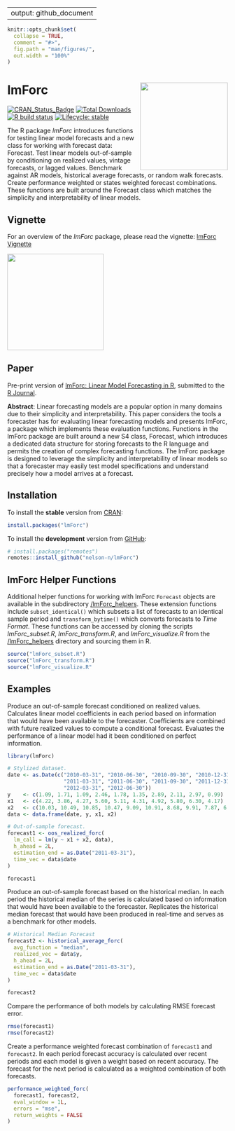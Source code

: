 
---
output: github_document
---
  
<!-- README.md is generated from README.Rmd. Please edit that file -->
  
```r
knitr::opts_chunk$set(
  collapse = TRUE,
  comment = "#>",
  fig.path = "man/figures/",
  out.width = "100%"
)
```

# lmForc <a href='https://github.com/nelson-n/lmForc/blob/main/vignettes/logo/lmForc_hexSticker.png'><img src='/vignettes/logo/lmForc_hexSticker.png' align="right" height="200" /></a>
<!-- badges: start -->
[![CRAN_Status_Badge](http://www.r-pkg.org/badges/version/lmForc?color=brightgreen)](https://cran.r-project.org/package=lmForc)
[![Total Downloads](http://cranlogs.r-pkg.org/badges/grand-total/lmForc?color=blue)](https://cran.r-project.org/package=lmForc)
[![R build status](https://github.com/nelson-n/lmForc/workflows/R-CMD-check/badge.svg)](https://github.com/nelson-n/lmForc/actions)
[![Lifecycle: stable](https://img.shields.io/badge/lifecycle-stable-success.svg)](https://lifecycle.r-lib.org/articles/stages.html)
<!-- badges: end -->
  
<!-- [![Monthly Downloads](http://cranlogs.r-pkg.org/badges/lmForc?color=blue)](https://cran.r-project.org/package=lmForc) -->
  
The R package *lmForc* introduces functions for testing linear model forecasts and a new class for working with forecast data: Forecast. Test linear models out-of-sample by conditioning on realized values, vintage forecasts, or lagged values. Benchmark against AR models, historical average forecasts, or random walk forecasts. Create performance weighted or states weighted forecast combinations. These functions are built around the Forecast class which matches the simplicity and interpretability of linear models.

## Vignette

For an overview of the *lmForc* package, please read the vignette: [lmForc Vignette](https://cran.r-project.org/web/packages/lmForc/vignettes/lmForc.html)

<a href='https://cran.r-project.org/web/packages/lmForc/vignettes/lmForc.html'><img src='/vignettes/vignette_demo.png' align="center" height="220" /></a>

## Paper
Pre-print version of [lmForc: Linear Model Forecasting in R](https://papers.ssrn.com/sol3/papers.cfm?abstract_id=4130453), submitted to the [R Journal](https://journal.r-project.org/).

**Abstract**: Linear forecasting models are a popular option in many domains due to their simplicity and interpretability. This paper considers the tools a forecaster has for evaluating linear forecasting models and presents lmForc, a package which implements these evaluation functions. Functions in the lmForc package are built around a new S4 class, Forecast, which introduces a dedicated data structure for storing forecasts to the R language and permits the creation of complex forecasting functions. The lmForc package is designed to leverage the simplicity and interpretability of linear models so that a forecaster may easily test model specifications and understand precisely how a model arrives at a forecast.

## Installation

To install the **stable** version from [CRAN](https://cran.r-project.org/package=lmForc):
  
```r
install.packages("lmForc")
```

To install the **development** version from [GitHub](https://github.com/nelson-n/lmForc):
  
```r
# install.packages("remotes")
remotes::install_github("nelson-n/lmForc")
```

## lmForc Helper Functions

Additional helper functions for working with lmForc `Forecast` objects are available in the subdirectory [/lmForc_helpers](https://github.com/nelson-n/lmForc/tree/main/lmForc_helpers). These extension functions include `subset_identical()` which subsets a list of forecasts to an identical sample period and `transform_bytime()` which converts forecasts to *Time Format*. These functions can be accessed by cloning the scripts *lmForc_subset.R*, *lmForc_transform.R*, and *lmForc_visualize.R* from the [/lmForc_helpers](https://github.com/nelson-n/lmForc/tree/main/lmForc_helpers) directory and sourcing them in R.

```r
source("lmForc_subset.R")
source("lmForc_transform.R")
source("lmForc_visualize.R"
```

## Examples

Produce an out-of-sample forecast conditioned on realized values. Calculates linear model coefficients in each 
period based on information that would have been available to the forecaster. Coefficients are combined with
future realized values to compute a conditional forecast. Evaluates the performance of a linear model had it 
been conditioned on perfect information.

```r
library(lmForc)

# Stylized dataset.
date <- as.Date(c("2010-03-31", "2010-06-30", "2010-09-30", "2010-12-31",
                  "2011-03-31", "2011-06-30", "2011-09-30", "2011-12-31", 
                  "2012-03-31", "2012-06-30"))
y    <- c(1.09, 1.71, 1.09, 2.46, 1.78, 1.35, 2.89, 2.11, 2.97, 0.99)
x1   <- c(4.22, 3.86, 4.27, 5.60, 5.11, 4.31, 4.92, 5.80, 6.30, 4.17)
x2   <- c(10.03, 10.49, 10.85, 10.47, 9.09, 10.91, 8.68, 9.91, 7.87, 6.63)
data <- data.frame(date, y, x1, x2)

# Out-of-sample forecast.
forecast1 <- oos_realized_forc(
  lm_call = lm(y ~ x1 + x2, data),
  h_ahead = 2L,
  estimation_end = as.Date("2011-03-31"),
  time_vec = data$date
)

forecast1
```

Produce an out-of-sample forecast based on the historical median. In each period 
the historical median of the series is calculated based on information that would
have been available to the forecaster. Replicates the historical median forecast 
that would have been produced in real-time and serves as a benchmark for other models.


```r
# Historical Median Forecast
forecast2 <- historical_average_forc(
  avg_function = "median",
  realized_vec = data$y,
  h_ahead = 2L,
  estimation_end = as.Date("2011-03-31"),
  time_vec = data$date
)

forecast2
```

Compare the performance of both models by calculating RMSE forecast error.

```r
rmse(forecast1)
rmse(forecast2)
```

Create a performance weighted forecast combination of `forecast1` and `forecast2`. In each period forecast accuracy is calculated over recent periods and each model is given a weight based on recent accuracy. The forecast for the next period is calculated as a weighted combination of both forecasts.

```r
performance_weighted_forc(
  forecast1, forecast2,
  eval_window = 1L,
  errors = "mse",
  return_weights = FALSE
)
```
